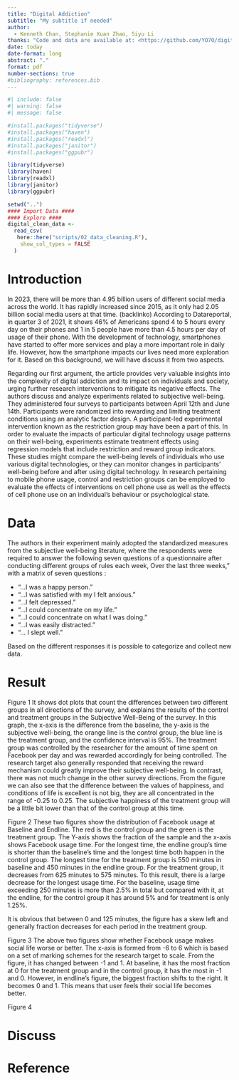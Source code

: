 ```yaml
---
title: "Digital Addiction"
subtitle: "My subtitle if needed"
author: 
  - Kenneth Chan, Stephanie Xuan Zhao, Siyu Li
thanks: "Code and data are available at: <https://github.com/YO7O/digital_addiction.git>"
date: today
date-format: long
abstract: "."
format: pdf
number-sections: true
#bibliography: references.bib
---
```


```r
#| include: false
#| warning: false
#| message: false

#install.packages("tidyverse")
#install.packages("haven")
#install.packages("readxl")
#install.packages("janitor")
#install.packages("ggpubr")

library(tidyverse)
library(haven)
library(readxl)
library(janitor)
library(ggpubr)

setwd("..")
#### Import Data ####
#### Explore ####
digital_clean_data <-
  read_csv(
   here::here("scripts/02_data_cleaning.R"),
    show_col_types = FALSE
  )

```

# Introduction
In 2023, there will be more than 4.95 billion users of different social media across the world. It has rapidly increased since 2015, as it only had 2.05 billion social media users at that time. (backlinko) According to Datareportal, in quarter 3 of 2021, it shows  46% of Americans spend 4 to 5 hours every day on their phones and 1 in 5 people have more than 4.5 hours per day of usage of their phone. With the development of technology, smartphones have started to offer more services and play a more important role in daily life. However, how the smartphone impacts our lives need more exploration for it. Based on this background, we will have discuss it from two aspects.  

Regarding our first argument, the article provides very valuable insights into the complexity of digital addiction and its impact on individuals and society, urging further research interventions to mitigate its negative effects. The authors discuss and analyze experiments related to subjective well-being. They administered four surveys to participants between April 12th and June 14th. Participants were randomized into rewarding and limiting treatment conditions using an analytic factor design. A participant-led experimental intervention known as the restriction group may have been a part of this. In order to evaluate the impacts of particular digital technology usage patterns on their well-being, experiments estimate treatment effects using regression models that include restriction and reward group indicators. These studies might compare the well-being levels of individuals who use various digital technologies, or they can monitor changes in participants' well-being before and after using digital technology. In research pertaining to mobile phone usage, control and restriction groups can be employed to evaluate the effects of interventions on cell phone use as well as the effects of cell phone use on an individual's behaviour or psychological state.

# Data
The authors in their experiment mainly adopted the standardized measures from the subjective well-being literature, where the respondents were required to answer the following seven questions of a questionnaire after conducting different groups of rules each week, Over the last three weeks," with a matrix of seven questions :

* "...I was a happy person." 
* "...I was satisfied with my I felt anxious." 
* "...I felt depressed." 
* "...I could concentrate on my life." 
* "...I could concentrate on what I was doing." 
* "...I was easily distracted." 
* "... I slept well." 

Based on the different responses it is possible to categorize and collect new data.


# Result
Figure 1
It shows dot plots that count the differences between two different groups in all directions of the survey, and explains the results of the control and treatment groups in the Subjective Well-Being of the survey. In this graph, the x-axis is the difference from the baseline, the y-axis is the subjective well-being, the orange line is the control group, the blue line is the treatment group, and the confidence interval is 95%. The treatment group was controlled by the researcher for the amount of time spent on Facebook per day and was rewarded accordingly for being controlled. The research target also generally responded that receiving the reward mechanism could greatly improve their subjective well-being. In contrast, there was not much change in the other survey directions. 
From the figure we can also see that the difference between the values of happiness, and conditions of life is excellent is not big, they are all concentrated in the range of -0.25 to 0.25. The subjective happiness of the treatment group will be a little bit lower than that of the control group at this time.


Figure 2
These two figures show the distribution of Facebook usage at Baseline and Endline. The red is the control group and the green is the treatment group. The Y-axis shows the fraction of the sample and the x-axis shows Facebook usage time.  For the longest time, the endline group’s time is shorter than the baseline’s time and the longest time both happen in the control group. The longest time for the treatment group is 550 minutes in baseline and 450 minutes in the endline group. For the treatment group, it decreases from 625 minutes to 575 minutes. To this result, there is a large decrease for the longest usage time. For the baseline, usage time exceeding 250 minutes is more than 2.5% in total but compared with it, at the endline, for the control group it has around 5% and for treatment is only 1.25%. 

It is obvious that between 0 and 125 minutes, the figure has a skew left and generally fraction decreases for each period in the treatment group. 


Figure 3
The above two figures show whether Facebook usage makes social life worse or better. The x-axis is formed from -6 to 6 which is based on a set of marking schemes for the research target to scale. From the figure, it has changed between -1 and 1. At baseline, it has the most fraction at 0 for the treatment group and in the control group, it has the most in -1 and 0. However, in endline’s figure, the biggest fraction shifts to the right. It becomes 0 and 1. This means that user feels their social life becomes better.


Figure 4

# Discuss

# Reference